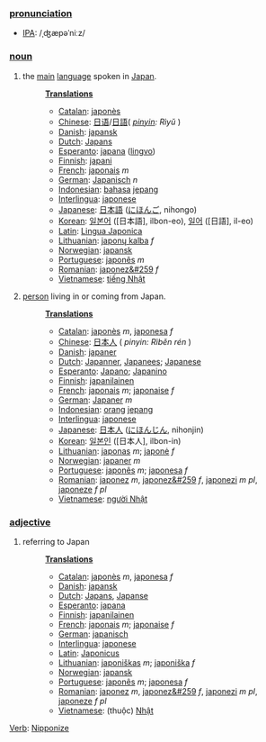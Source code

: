 ===[[pronunciation]]===
*[[International Phonetic Alphabet|IPA]]: /ˌʤæpəˈniːz/
===[[noun]]===
#the [[main]] [[language]] spoken in [[Japan]].
#:'''[[Translation]]s'''
#:*[[Catalan]]: [[japonès]]
#:*[[Chinese]]: [[日语]]/[[日語]]( ''[[pinyin]]: Rìyǔ'' )
#:*[[Danish]]: [[japansk]]
#:*[[Dutch]]: [[Japans]]
#:*[[Esperanto]]: [[japana]] ([[lingvo]])
#:*[[Finnish]]: [[japani]]
#:*[[French]]: [[japonais]] ''m''
#:*[[German]]: [[Japanisch]] ''n''
#:*[[Indonesian]]: [[bahasa]] [[jepang]]
#:*[[Interlingua]]: [[japonese]]
#:*[[Japanese]]: [[日本語]] ([[にほんご]], nihongo)
#:*[[Korean]]: [[일본어]] ([日本語], ilbon-eo), [[일어]] ([日語], il-eo)
#:*[[Latin]]: [[Lingua Japonica]]
#:*[[Lithuanian]]: [[japonų kalba]] ''f''
#:*[[Norwegian]]: [[japansk]]
#:*[[Portuguese]]: [[japonês]] ''m''
#:*[[Romanian]]: [[japonez&#259]] ''f''
#:*[[Vietnamese]]: [[tiếng Nhật]]
#[[person]] living in or coming from Japan.
#:'''[[Translation]]s'''
#:*[[Catalan]]: [[japonès]] ''m'', [[japonesa]] ''f''
#:*[[Chinese]]: [[日本人]] ( ''pinyin: Rìběn rén'' )
#:*[[Danish]]: [[japaner]]
#:*[[Dutch]]: [[Japanner]], [[Japanees]]; [[Japanese]]
#:*[[Esperanto]]: [[Japano]]; [[Japanino]]
#:*[[Finnish]]: [[japanilainen]]
#:*[[French]]: [[japonais]] ''m''; [[japonaise]] ''f''
#:*[[German]]: [[Japaner]] ''m''
#:*[[Indonesian]]: [[orang]] [[jepang]]
#:*[[Interlingua]]: [[japonese]]
#:*[[Japanese]]: [[日本人]] ([[にほんじん]], nihonjin)
#:*[[Korean]]: [[일본인]] ([日本人], ilbon-in)
#:*[[Lithuanian]]: [[japonas]] ''m''; [[japonė]] ''f''
#:*[[Norwegian]]: [[japaner]] ''m''
#:*[[Portuguese]]: [[japonês]] ''m''; [[japonesa]] ''f''
#:*[[Romanian]]: [[japonez]] ''m'', [[japonez&#259]] ''f'', [[japonezi]] ''m pl'', [[japoneze]] ''f pl''
#:*[[Vietnamese]]: [[người Nhật]]

===[[adjective]]===
#referring to Japan
#:'''[[Translation]]s'''
#:*[[Catalan]]: [[japonès]] ''m'', [[japonesa]] ''f''
#:*[[Danish]]: [[japansk]]
#:*[[Dutch]]: [[Japans]], [[Japanse]]
#:*[[Esperanto]]: [[japana]]
#:*[[Finnish]]: [[japanilainen]]
#:*[[French]]: [[japonais]] ''m''; [[japonaise]] ''f''
#:*[[German]]: [[japanisch]]
#:*[[Interlingua]]: [[japonese]]
#:*[[Latin]]: [[Japonicus]]
#:*[[Lithuanian]]: [[japoniškas]] ''m''; [[japoniška]] ''f''
#:*[[Norwegian]]: [[japansk]]
#:*[[Portuguese]]: [[japonês]] ''m''; [[japonesa]] ''f''
#:*[[Romanian]]: [[japonez]] ''m'', [[japonez&#259]] ''f'', [[japonezi]] ''m pl'', [[japoneze]] ''f pl''
#:*[[Vietnamese]]: (thuộc) [[Nhật]]

[[Verb]]: [[Nipponize]]